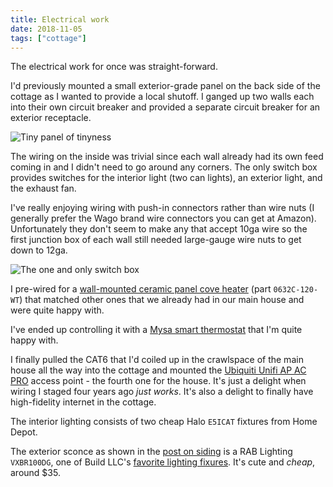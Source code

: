 ```yaml
---
title: Electrical work
date: 2018-11-05
tags: ["cottage"]
---
```


The electrical work for once was straight-forward.

I'd previously mounted a small exterior-grade panel on the back side of the cottage as I wanted to provide a local shutoff.
I ganged up two walls each into their own circuit breaker and provided a separate circuit breaker for an exterior receptacle.

![](images/IMG_20181004_151533.jpg "Tiny panel of tinyness")

The wiring on the inside was trivial since each wall already had its own feed coming in and I didn't need to go around any corners.
The only switch box provides switches for the interior light (two can lights), an exterior light, and the exhaust fan.

I've really enjoying wiring with push-in connectors rather than wire nuts (I generally prefer the Wago brand wire connectors you can get at Amazon).
Unfortunately they don't seem to make any that accept 10ga wire so the first junction box of each wall still needed large-gauge wire nuts to get down to 12ga.

![](images/IMG_20181105_103420.jpg "The one and only switch box")

I pre-wired for a [wall-mounted ceramic panel cove heater](http://electricheat.com/products/coves/) (part `0632C-120-WT`) that matched
other ones that we already had in our main house and were quite happy with.

I've ended up controlling it with a [Mysa smart thermostat](https://getmysa.com/) that I'm quite happy with.

I finally pulled the CAT6 that I'd coiled up in the crawlspace of the main house all the way into the cottage and mounted the
[Ubiquiti Unifi AP AC PRO](https://www.ui.com/unifi/unifi-ap-ac-pro/) access point - the fourth one for the house.
It's just a delight when wiring I staged four years ago _just works_.
It's also a delight to finally have high-fidelity internet in the cottage.

The interior lighting consists of two cheap Halo `E5ICAT` fixtures from Home Depot.

<!-- prettier-ignore-start -->
The exterior sconce as shown in the [post on siding](/posts/cottage/siding/)
is a RAB Lighting `VXBR100DG`, one of Build LLC's [favorite lighting fixures](http://blog.buildllc.com/2008/02/lighting/).
It's cute and _cheap_, around $35.
<!-- prettier-ignore-end -->
